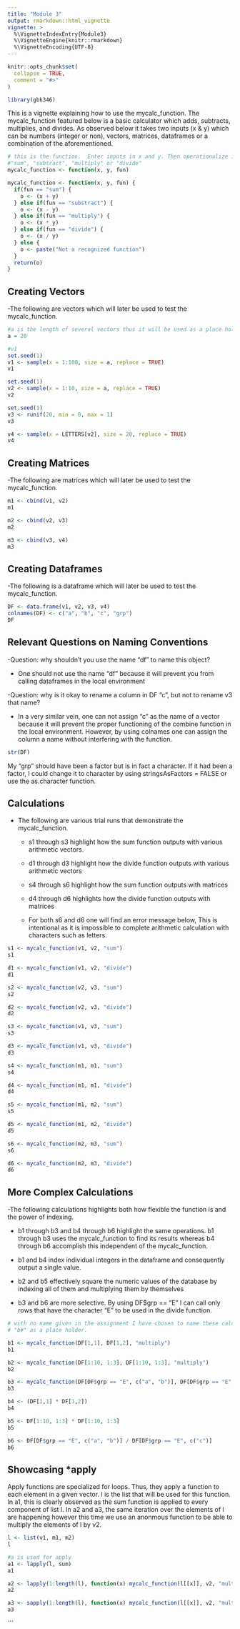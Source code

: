 ```yaml
---
title: "Module 3"
output: rmarkdown::html_vignette
vignette: >
  %\VignetteIndexEntry{Module3}
  %\VignetteEngine{knitr::rmarkdown}
  %\VignetteEncoding{UTF-8}
---
```


```r
knitr::opts_chunk$set(
  collapse = TRUE,
  comment = "#>"
)
```

```r
library(gbk346)
```
This is a vignette explaining how to use the mycalc_function. The mycalc_function featured below is a basic calculator which adds, subtracts, multiplies, and divides. As observed below it takes two inputs (x & y) which can be numbers (integer or non), vectors, matrices, dataframes or a combination of the aforementioned. 

```r
# this is the function.  Enter inputs in x and y. Then operationalize it by choosing 
#"sum", "subtract", "multiply" or "divide"
mycalc_function <- function(x, y, fun)
```


```r
mycalc_function <- function(x, y, fun) {
  if(fun == "sum") {
    o <- (x + y)
  } else if(fun == "substract") {
    o <- (x - y)
  } else if(fun == "multiply") {
    o <- (x * y)
  } else if(fun == "divide") {
    o <- (x / y)
  } else {
    o <- paste("Not a recognized function")
  }
  return(o)
}
```

## Creating Vectors
  -The following are vectors which will later be used to test the mycalc_function.
```r
#a is the length of several vectors thus it will be used as a place holder
a = 20

#v1
set.seed(1)
v1 <- sample(x = 1:100, size = a, replace = TRUE)
v1

set.seed(1)
v2 <- sample(x = 1:10, size = a, replace = TRUE)
v2

set.seed(1)
v3 <- runif(20, min = 0, max = 1)
v3

v4 <- sample(x = LETTERS[v2], size = 20, replace = TRUE) 
v4
```

## Creating Matrices
  -The following are matrices which will later be used to test the mycalc_function.
  
```r
m1 <- cbind(v1, v2)
m1

m2 <- cbind(v2, v3)
m2

m3 <- cbind(v3, v4)
m3
```

## Creating Dataframes 
  -The following is a dataframe which will later be used to test the mycalc_function.
  
```r
DF <- data.frame(v1, v2, v3, v4)
colnames(DF) <- c("a", "b", "c", "grp")
DF
```

## Relevant Questions on Naming Conventions

 -Question: why shouldn’t you use the name “df” to name this object?
  
  - One should not use the name "df" because it will prevent you from calling dataframes 
    in the local environment
    
  -Question: why is it okay to rename a column in DF “c”, but not to rename v3 that name?
  
  - In a very similar vein, one can not assign "c" as the name of a vector because it will prevent the 
  proper functioning of the combine function in the local environment. However, by using 
  colnames one can assign the column a name without interfering with the function.
  
```r
str(DF)

```
  
My "grp" should have been a factor but is in fact a character. If it had been a factor,
I could change it to character by using stringsAsFactors = FALSE or use the as.character function. 


## Calculations 
  - The following are various trial runs that demonstrate the mycalc_function. 
  
    - s1 through s3 highlight how the sum function outputs with various arithmetic vectors.
  
    - d1 through d3 highlight how the divide function outputs with various arithmetic vectors
  
    - s4 through s6 highlight how the sum function outputs with matrices
  
    - d4 through d6 highlights how the divide function outputs with matrices
  
    - For both s6 and d6 one will find an error message below, This is intentional as it is impossible to complete arithmetic calculation with characters such as letters.

```r

s1 <- mycalc_function(v1, v2, "sum")
s1

d1 <- mycalc_function(v1, v2, "divide")
d1

s2 <- mycalc_function(v2, v3, "sum")
s2

d2 <- mycalc_function(v2, v3, "divide")
d2

s3 <- mycalc_function(v1, v3, "sum")
s3

d3 <- mycalc_function(v1, v3, "divide")
d3

s4 <- mycalc_function(m1, m1, "sum")
s4

d4 <- mycalc_function(m1, m1, "divide")
d4

s5 <- mycalc_function(m1, m2, "sum")
s5

d5 <- mycalc_function(m1, m2, "divide")
d5

s6 <- mycalc_function(m2, m3, "sum")
s6

d6 <- mycalc_function(m2, m3, "divide")
d6
```

## More Complex Calculations

-The following calculations highlights both how flexible the function is and the power of indexing. 

- b1 through b3 and b4 through b6 highlight the same operations. b1 through b3 uses the mycalc_function to find its results whereas b4 through b6 accomplish this independent of the mycalc_function.

- b1 and b4 index individual integers in the dataframe and consequently output a single value.

- b2 and b5 effectively square the numeric values of the database by indexing all of them and multiplying them by themselves

- b3 and b6 are more selective. By using DF$grp == "E" I can call only rows that have the character "E" to be used in the divide function.


```r
# with no name given in the assignment I have chosen to name these calculations as 
# "b#" as a place holder.

b1 <- mycalc_function(DF[1,1], DF[1,2], "multiply")
b1

b2 <- mycalc_function(DF[1:10, 1:3], DF[1:10, 1:3], "multiply")
b2

b3 <- mycalc_function(DF[DF$grp == "E", c("a", "b")], DF[DF$grp == "E", c("c")], "divide")
b3

b4 <- (DF[1,1] * DF[1,2])
b4

b5 <- DF[1:10, 1:3] * DF[1:10, 1:3]
b5

b6 <- DF[DF$grp == "E", c("a", "b")] / DF[DF$grp == "E", c("c")] 
b6

```

## Showcasing *apply

Apply functions are specialized for loops. Thus, they apply a function to each element in a given vector. l is the list that will be used for this function. In a1, this is clearly observed as the sum function is applied to every component of list l. In a2 and a3, the same iteration over the elements of l are happening however this time we use an anonmous function to be able to multiply the elements of l by v2.


```r
l <- list(v1, m1, m2)
l

#a is used for apply
a1 <- lapply(l, sum)
a1

a2 <- lapply(1:length(l), function(x) mycalc_function(l[[x]], v2, "multiply"))
a2

a3 <- sapply(1:length(l), function(x) mycalc_function(l[[x]], v2, "multiply"))
a3
```

```

